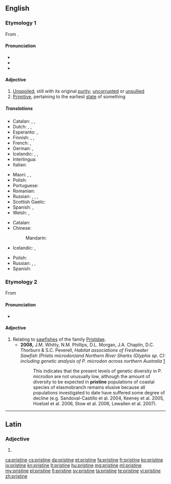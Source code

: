 ==English==

===Etymology 1===
From {{etyl|frm|en}} {{term|pristin|lang=frm}}.

====Pronunciation====
* {{audio|en-us-pristine.ogg|Audio (US)}}
* {{IPA|/pɹɪsˈtiːn/}}
* {{rhymes|iːn}}

====Adjective====
{{en-adj}}

# [[unspoiled|Unspoiled]]; still with its original [[purity]]; [[uncorrupted]] or [[unsullied]]
# [[primitive|Primitive]], pertaining to the earliest [[state]] of something

=====Translations=====
{{trans-top|unspoiled}}
* Catalan: {{t|ca|primitiu}}, {{t+|ca|primer}}, {{t|ca|pristí}}
* Dutch: {{t+|nl|ongerept}}, {{t+|nl|oorspronkelijk}}, {{t|nl|onaangeroerd}}
* Esperanto: {{t|eo|antaua}}, {{t|eo|primitiva}}
* Finnish: {{t|fi|tahraton}}, {{t+|fi|koskematon}}, {{t|fi|turmeltumaton}}
* French: {{t+|fr|virginal}}, {{t+|fr|antique}}
* German: {{t|de|unberührt}}, {{t|de|jungfräulich}}
* Icelandic: {{t|is|óspilltur|m}}, {{t|is|ósnortinn|m}}, {{t|is|óskemmdur|m}}
* Interlingua: {{t|ia|pristine}}
* Italian: {{t+|it|incontaminato}}
{{trans-mid}}
* Maori: {{t|mi|tikitū}}, {{t|mi|toitū}}, {{t|mi|urutapu}}
* Polish: {{t|pl|dziewiczy, nietknięty}}
* Portuguese: {{t+|pt|virgem}}
* Romanian: {{t|ro|virgin}}
* Russian: {{t+|ru|чи́стый|m|tr=čístyj}}, {{t+|ru|нетро́нутый|m|tr=netrónutyj}}, {{t+|ru|неиспо́рченный|m|tr=neispórčennyj}}, {{t+|ru|девственный|tr=dévstvennyj|sc=Cyrl}} {{qualifier|virginal}}
* Scottish Gaelic: {{t|gd|glan}}
* Spanish: {{t+|es|virgen}}, {{t+|es|prístino}} {{qualifier|deprecated by the RAE}}
* Welsh: {{t+|cy|cyntefig}}, {{t+|cy|gwyryfol}}
{{trans-bottom}}

{{trans-top|pertaining to the earliest state of something}}
* Catalan: {{t|ca|pristí}}
* Chinese:
*: Mandarin: {{t+|cmn|原始|tr=yuánshǐ de|alt=原始的|sc=Hani}}
* Icelandic: {{t+|is|upprunalegur|m}}, {{t+|is|upphaflegur|m}}
{{trans-mid}}
* Polish: {{t+|pl|pierwotny}}
* Russian: {{t+|ru|изначальный|tr=iznačálʹnyj|sc=Cyrl}}, {{t+|ru|первоначальный|tr=pervonačálʹnyj|sc=Cyrl}}, {{t+|ru|первобытный|tr=pervobýtnyj|sc=Cyrl}} {{qualifier|primeval}}
* Spanish: {{t+|es|prístino}}
{{trans-bottom}}

===Etymology 2===
From {{etyl|grc|en}} {{term|πρίστης||a saw, one that saws|tr=pristēs|lang=grc|sc=polytonic}}

====Pronunciation====
* {{rhymes|aɪn}}

====Adjective====
{{en-adj}}

# Relating to [[sawfish]]es of the family [[Pristidae]].
#* '''2008,''' J.M. Whitty, N.M. Phillips, D.L. Morgan, J.A. Chaplin, D.C. Thorburn & S.C. Peverell, ''Habitat associations of Freshwater Sawfish (Pristis microdon)and Northern River Sharks (Glyphis sp. C): including genetic analysis of P. microdon across northern Australia'' [http://www.environment.gov.au/coasts/publications/pubs/freshwater-sawfish-northern-river-shark.pdf]
#*: This indicates that the present levels of genetic diversity in P. microdon are not unusually low, although the amount of diversity to be expected in '''pristine''' populations of coastal species of elasmobranch remains elusive because all populations investigated to date have suffered some degree of decline (e.g. Sandoval-Castillo et al. 2004, Keeney et al. 2005, Hoelzel et al. 2006, Stow et al. 2006, Lewallen et al. 2007).

----

==Latin==

===Adjective===
{{la-adj-form|pristine}}

# {{inflection of|pristinus||voc|m|s|lang=la}}

[[ca:pristine]]
[[cs:pristine]]
[[da:pristine]]
[[et:pristine]]
[[fa:pristine]]
[[fr:pristine]]
[[ko:pristine]]
[[io:pristine]]
[[kn:pristine]]
[[lt:pristine]]
[[hu:pristine]]
[[mg:pristine]]
[[ml:pristine]]
[[my:pristine]]
[[pl:pristine]]
[[fi:pristine]]
[[sv:pristine]]
[[ta:pristine]]
[[te:pristine]]
[[vi:pristine]]
[[zh:pristine]]